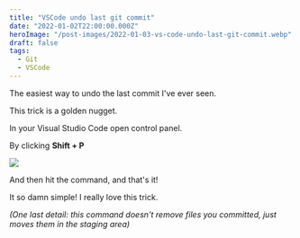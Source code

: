```yaml
---
title: "VSCode undo last git commit"
date: "2022-01-02T22:00:00.000Z"
heroImage: "/post-images/2022-01-03-vs-code-undo-last-git-commit.webp"
draft: false
tags:
  - Git
  - VSCode
---
```


The easiest way to undo the last commit I've ever seen.

This trick is a golden nugget.

In your Visual Studio Code open control panel.

By clicking **Shift + P**

![](/post-images/2022-01-image.webp)

And then hit the command, and that's it!

It so damn simple! I really love this trick.

_(One last detail: this command doesn't remove files you committed, just moves them in the staging area)_
